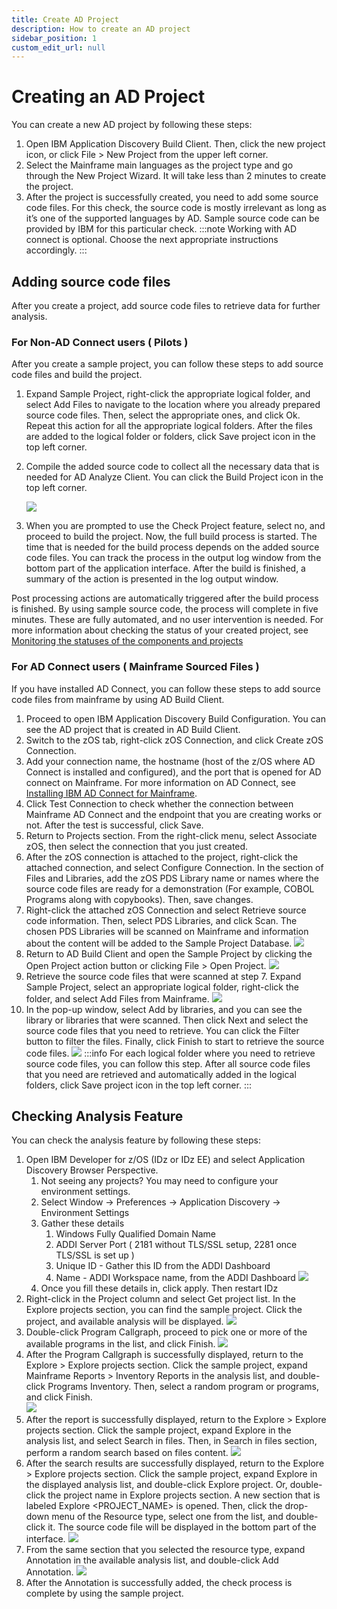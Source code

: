 ```yaml
---
title: Create AD Project
description: How to create an AD project
sidebar_position: 1
custom_edit_url: null
---
```


# Creating an AD Project

You can create a new AD project by following these steps:
1. Open IBM Application Discovery Build Client. Then, click the new project icon, or click File > New Project from the upper left corner.
2. Select the Mainframe main languages as the project type and go through the New Project Wizard. It will take less than 2 minutes to create the project.
3. After the project is successfully created, you need to add some source code files. For this check, the source code is mostly irrelevant as long as 
it’s one of the supported languages by AD. Sample source code can be provided by IBM for this particular check.
    :::note
    Working with AD connect is optional. Choose the next appropriate instructions accordingly.
    :::

## Adding source code files

After you create a project, add source code files to retrieve data for further analysis.

### For Non-AD Connect users ( Pilots )

After you create a sample project, you can follow these steps to add source code files and build the project.

1. Expand Sample Project, right-click the appropriate logical folder, and select Add Files to navigate to the location where you already prepared source 
code files. Then, select the appropriate ones, and click Ok. Repeat this action for all the appropriate logical folders. After the files are added to the 
logical folder or folders, click Save project icon in the top left corner.
2. Compile the added source code to collect all the necessary data that is needed for AD Analyze Client. You can click the Build Project icon in the top 
left corner. 

    ![](/img/ad_build_icon.jpg)

3. When you are prompted to use the Check Project feature, select no, and proceed to build the project. Now, the full build process is started. 
The time that is needed for the build process depends on the added source code files. You can track the process in the output log window from the 
bottom part of the application interface. After the build is finished, a summary of the action is presented in the log output window.

Post processing actions are automatically triggered after the build process is finished. By using sample source code, the process will complete in five 
minutes. These are fully automated, and no user intervention is needed. For more information about checking the status of your created project, see
[Monitoring the statuses of the components and projects](https://www.ibm.com/docs/en/addi/6.1.1?topic=configurations-monitoring-statuses-components-projects)

### For AD Connect users ( Mainframe Sourced Files )

If you have installed AD Connect, you can follow these steps to add source code files from mainframe by using AD Build Client.

1. Proceed to open IBM Application Discovery Build Configuration. You can see the AD project that is created in AD Build Client. 
2. Switch to the zOS tab, right-click zOS Connection, and click Create zOS Connection.
3. Add your connection name, the hostname (host of the z/OS where AD Connect is installed and configured), and the port that is opened for AD connect on 
Mainframe. For more information on AD Connect, see [Installing IBM AD Connect for Mainframe](https://www.ibm.com/docs/en/addi/6.1.1?topic=installing-ad-connect-mainframe).
4. Click Test Connection to check whether the connection between Mainframe AD Connect and the endpoint that you are creating works or not. After the test
 is successful, click Save.
5. Return to Projects section. From the right-click menu, select Associate zOS, then select the connection that you just created.
6. After the zOS connection is attached to the project, right-click the attached connection, and select Configure Connection. In the section of Files and 
Libraries, add the zOS PDS Library name or names where the source code files are ready for a demonstration (For example, COBOL Programs along with 
copybooks). Then, save changes.
7. Right-click the attached zOS Connection and select Retrieve source code information. Then, select PDS Libraries, and click Scan. The chosen PDS 
Libraries will be scanned on Mainframe and information about the content will be added to the Sample Project Database. 
    ![](/img/ad_add_libraries.jpg)
8. Return to AD Build Client and open the Sample Project by clicking the Open Project action button or clicking File > Open Project. 
    ![](/img/ad_open_project.jpg)
9. Retrieve the source code files that were scanned at step 7. Expand Sample Project, select an appropriate logical folder, right-click the folder, and 
select Add Files from Mainframe. 
    ![](/img/ad_add_mainframe_files.jpg)
10. In the pop-up window, select Add by libraries, and you can see the library or libraries that were scanned. Then click Next and select the source code
 files that you need to retrieve. You can click the Filter button to filter the files. Finally, click Finish to start to retrieve the source code files. 
    ![](/img/ad_add_mainframe_files2.jpg)
    :::info
    For each logical folder where you need to retrieve source code files, you can follow this step. After all source code files that you need are retrieved and automatically added in the logical folders, click Save project icon in the top left corner.
    :::

## Checking Analysis Feature

You can check the analysis feature by following these steps:

1. Open IBM Developer for z/OS (IDz or IDz EE) and select Application Discovery Browser Perspective.
	1. Not seeing any projects? You may need to configure your environment settings.
	2. Select Window -> Preferences -> Application Discovery -> Environment Settings
	3. Gather these details
		1. Windows Fully Qualified Domain Name
		2. ADDI Server Port ( 2181 without TLS/SSL setup, 2281 once TLS/SSL is set up )
		3. Unique ID - Gather this ID from the ADDI Dashboard
		4. Name - ADDI Workspace name, from the ADDI Dashboard
            ![](/img/addi_analysis_details.png)
	4. Once you fill these details in, click apply. Then restart IDz
2. Right-click in the Project column and select Get project list. In the Explore projects section, you can find the sample project. Click the project, 
and available analysis will be displayed. 
    ![](/img/addi_project_list.jpg)
3. Double-click Program Callgraph, proceed to pick one or more of the available programs in the list, and click Finish. 
    ![](/img/addi_program_callgraph.jpg)
4. After the Program Callgraph is successfully displayed, return to the Explore > Explore projects section. Click the sample project, expand Mainframe 
Reports > Inventory Reports in the analysis list, and double-click Programs Inventory. Then, select a random program or programs, and click Finish.  
    ![](/img/addi_programs_inv_rep.jpg)
5. After the report is successfully displayed, return to the Explore > Explore projects section. Click the sample project, expand Explore in the analysis
 list, and select Search in files. Then, in Search in files section, perform a random search based on files content. 
    ![](/img/addi_proj_search.jpg)
6. After the search results are successfully displayed, return to the Explore > Explore projects section. Click the sample project, expand Explore in the
 displayed analysis list, and double-click Explore project. Or, double-click the project name in Explore projects section. A new section that is labeled 
 Explore \<PROJECT_NAME\> is opened. Then, click the drop-down menu of the Resource type, select one from the list, and double-click it. The source code 
 file will be displayed in the bottom part of the interface. 
    ![](/img/addi_src_code.jpg)
7. From the same section that you selected the resource type, expand Annotation in the available analysis list, and double-click Add Annotation. 
    ![](/img/addi_add_annotation.jpg)
8. After the Annotation is successfully added, the check process is complete by using the sample project.